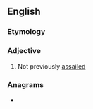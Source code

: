 ==English==

===Etymology===
{{prefix|un|assailed|lang=en}}

===Adjective===
{{en-adj|-}}

# Not previously [[assailed]]

===Anagrams===
* {{anagrams|en|Aussieland}}